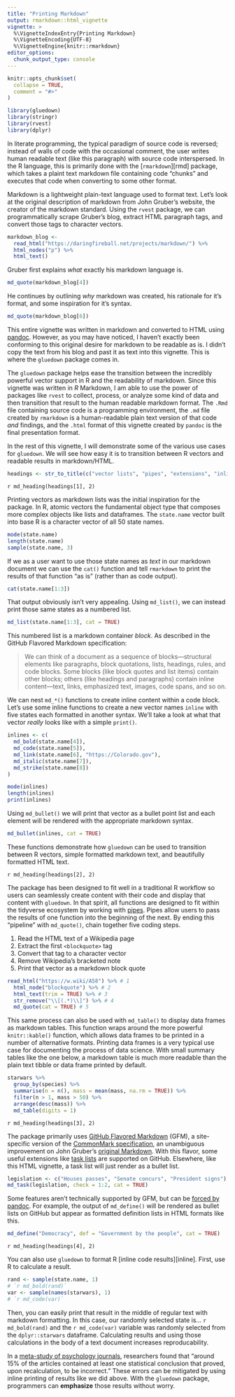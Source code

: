 ```yaml
---
title: "Printing Markdown"
output: rmarkdown::html_vignette
vignette: >
  %\VignetteIndexEntry{Printing Markdown}
  %\VignetteEncoding{UTF-8}
  %\VignetteEngine{knitr::rmarkdown}
editor_options: 
  chunk_output_type: console
---
```


```r
knitr::opts_chunk$set(
  collapse = TRUE,
  comment = "#>"
)
```

```r
library(gluedown)
library(stringr)
library(rvest)
library(dplyr)
```

In literate programming, the typical paradigm of source code is reversed;
instead of walls of code with the occasional comment, the user writes human
readable text (like this paragraph) with source code interspersed. In the R
language, this is primarily done with the [`rmarkdown`][rmd] package, which
takes a plaint text markdown file containing code "chunks" and executes that
code when converting to some other format.

Markdown is a lightweight plain-text language used to format text. Let's look at
the original description of markdown from John Gruber's website, the creator of
the markdown standard. Using the `rvest` package, we can programmatically scrape
Gruber's blog, extract HTML paragraph tags, and convert those tags to character
vectors.

```r
markdown_blog <- 
  read_html("https://daringfireball.net/projects/markdown/") %>% 
  html_nodes("p") %>% 
  html_text()
```

Gruber first explains _what_ exactly his markdown language is.

```r
md_quote(markdown_blog[4])
```

He continues by outlining _why_ markdown was created, his rationale for it's
format, and some inspiration for it's syntax.

```r
md_quote(markdown_blog[6])
```

This entire vignette was written in markdown and converted to HTML using 
[pandoc][pandoc]. However, as you may have noticed, I haven't exactly been
conforming to this original desire for markdown to be readable as is. I didn't
copy the text from his blog and past it as text into this vignette. This is
where the `gluedown` package comes in.

[pandoc]: https://pandoc.org/

The `gluedown` package helps ease the transition between the incredibly powerful
vector support in R and the readability of markdown. Since this vignette was
written in _R_ Markdown, I am able to use the power of packages like `rvest`
to collect, process, or analyze some kind of data and then transition that 
result to the human readable markdown format. The `.Rmd` file containing source
code is a programming environment, the `.md` file created by `rmarkdown` is
a human-readable plain text version of that code _and_ findings, and the `.html`
format of this vignette created by `pandoc` is the final presentation format.

In the rest of this vignette, I will demonstrate some of the various use cases
for `gluedown`. We will see how easy it is to transition between R vectors
and readable results in markdown/HTML.

```r
headings <- str_to_title(c("vector lists", "pipes", "extensions", "inline"))
```

`r md_heading(headings[1], 2)`

Printing vectors as markdown lists was the initial inspiration for the package.
In R, atomic vectors the fundamental object type that composes more complex
objects like lists and dataframes. The `state.name` vector built into base R
is a character vector of all 50 state names.

```r
mode(state.name)
length(state.name)
sample(state.name, 3)
```

If we as a user want to use those state names as _text_ in our markdown document
we can use the `cat()` function and tell `rmarkdown` to print the results of
that function "as is" (rather than as code output).

```r
cat(state.name[1:3])
```

That output obviously isn't very appealing. Using `md_list()`, we can instead
print those same states as a numbered list.

```r
md_list(state.name[1:3], cat = TRUE)
```

This numbered list is a markdown container _block_. As described in the GitHub
Flavored Markdown specification:

> We can think of a document as a sequence of blocks—structural elements like
paragraphs, block quotations, lists, headings, rules, and code blocks. Some
blocks (like block quotes and list items) contain other blocks; others (like
headings and paragraphs) contain inline content—text, links, emphasized text,
images, code spans, and so on.

We can nest `md_*()` functions to create inline content within a code block.
Let's use some inline functions to create a new vector names `inline` with
five states each formatted in another syntax. We'll take a look at what that
vector _really_ looks like with a simple `print()`.

```r
inlines <- c(
  md_bold(state.name[4]),
  md_code(state.name[5]),
  md_link(state.name[6], "https://Colorado.gov"),
  md_italic(state.name[7]),
  md_strike(state.name[8])
)

mode(inlines)
length(inlines)
print(inlines)
```

Using `md_bullet()` we will print that vector as a bullet point list and each
element will be rendered with the appropriate markdown syntax.

```r
md_bullet(inlines, cat = TRUE)
```

These functions demonstrate how `gluedown` can be used to transition between
R vectors, simple formatted markdown text, and beautifully formatted HTML text.

`r md_heading(headings[2], 2)`

The package has been designed to fit well in a traditional R workflow so users
can seamlessly create content with their code and display that content with
`gluedown`. In that spirit, all functions are designed to fit within the
tidyverse ecosystem by working with [pipes][pipe]. Pipes allow users to pass
the results of one function into the beginning of the next. By ending this
"pipeline" with `md_quote()`, chain together five coding steps.

1. Read the HTML text of a Wikipedia page
1. Extract the first `<blockquote>` tag
1. Convert that tag to a character vector
1. Remove Wikipedia's bracketed note
1. Print that vector as a markdown block quote

```r
read_html("https://w.wiki/A58") %>% # 1
  html_node("blockquote") %>% # 2
  html_text(trim = TRUE) %>% # 3
  str_remove("\\[(.*)\\]") %>% # 4
  md_quote(cat = TRUE) # 5
```

[pipe]: https://magrittr.tidyverse.org/reference/pipe.html

This same process can also be used with `md_table()` to display data frames
as markdown tables. This function wraps around the more powerful 
`knitr::kable()` function, which allows data frames to be printed in a number
of alternative formats. Printing data frames is a very typical use case for
documenting the process of data science. With small summary tables like the one
below, a markdown table is much more readable than the plain text tibble or
data frame printed by default.

```r
starwars %>%
  group_by(species) %>%
  summarise(n = n(), mass = mean(mass, na.rm = TRUE)) %>%
  filter(n > 1, mass > 50) %>% 
  arrange(desc(mass)) %>% 
  md_table(digits = 1)
```

`r md_heading(headings[3], 2)`

The package primarily uses [GitHub Flavored Markdown][gfm] (GFM), a
site-specific version of the [CommonMark specification][cm], an unambiguous
improvement on John Gruber's [original Markdown][df]. With this flavor, some
useful extensions like [task lists][task] are supported on GitHub. Elsewhere,
like this HTML vignette, a task list will just render as a bullet list.

```r
legislation <- c("Houses passes", "Senate concurs", "President signs")
md_task(legislation, check = 1:2, cat = TRUE)
```

Some features aren't technically supported by GFM, but can be 
[forced by pandoc][force]. For example, the output of `md_define()` will be 
rendered as bullet lists on GitHub but appear as formatted definition lists in
HTML formats like this.

```r
md_define("Democracy", def = "Government by the people", cat = TRUE)
```

[task]: https://help.github.com/en/articles/about-task-lists
[gfm]: https://github.github.com/gfm/
[cm]: https://spec.commonmark.org/
[df]: https://daringfireball.net/projects/markdown/
[force]: https://pandoc.org/MANUAL.html#definition-lists

`r md_heading(headings[4], 2)`

You can also use `gluedown` to format R [inline code results][inline]. First,
use R to calculate a result.

```r
rand <- sample(state.name, 1)
# `r md_bold(rand)`
var <- sample(names(starwars), 1)
# `r md_code(var)`
```

Then, you can easily print that result in the middle of regular text with
markdown formatting. In this case, our randomly selected state is... 
`r md_bold(rand)` and the `r md_code(var)` variable was randomly selected from
the `dplyr::starwars` dataframe. Calculating results and using those
calculations in the body of a text document increases reproducability. 

In a [meta-study of psychology journals][pmc], researchers found that "around
15% of the articles contained at least one statistical conclusion that proved,
upon recalculation, to be incorrect." These errors can be mitigated by using
inline printing of results like we did above. With the `gluedown` package,
programmers can **emphasize** those results without worry.

[pmc]: https://www.ncbi.nlm.nih.gov/pmc/articles/PMC3174372/

